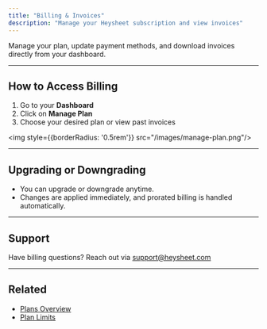 ```yaml
---
title: "Billing & Invoices"
description: "Manage your Heysheet subscription and view invoices"
---
```


Manage your plan, update payment methods, and download invoices directly from your dashboard.

---

##  How to Access Billing

1. Go to your **Dashboard**
2. Click on **Manage Plan**
3. Choose your desired plan or view past invoices


<img style={{borderRadius: '0.5rem'}} src="/images/manage-plan.png"/>

---

##  Upgrading or Downgrading

- You can upgrade or downgrade anytime.
- Changes are applied immediately, and prorated billing is handled automatically.

---

##  Support

Have billing questions? Reach out via [support@heysheet.com](mailto:support@heysheet.com)

---

##  Related

- [Plans Overview](/account/plans)
- [Plan Limits](/account/limits)
